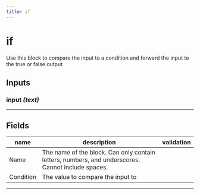 ```yaml
---
title: if
---
```


# if
Use this block to compare the input to a condition and forward the input to the true or false output

## Inputs
### input _(text)_
---
## Fields
| name | description | validation |
|------|-------------|------------|
| Name | The name of the block. Can only contain letters, numbers, and underscores. Cannot include spaces. || 
 |Condition | The value to compare the input to | |

---
    
